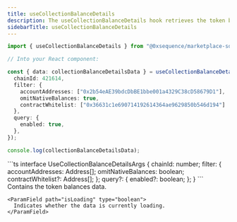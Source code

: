 ```yaml
---
title: useCollectionBalanceDetails
description: The useCollectionBalanceDetails hook retrieves the token balances of multiple wallet addresses across one or more specified collections in your Marketplace from Builder.
sidebarTitle: useCollectionBalanceDetails
---
```


```ts
import { useCollectionBalanceDetails } from "@0xsequence/marketplace-sdk/react";

// Into your React component:

const { data: collectionBalanceDetailsData } = useCollectionBalanceDetails({
  chainId: 421614,
  filter: {
    accountAddresses: ["0x2b54eAE39bdcDbBE1bbe001a4329C38cD58679D1"],
    omitNativeBalances: true,
    contractWhitelist: ["0x36631c1e690714192614364ae9629850b546d194"]
  },
  query: {
    enabled: true,
  },
});

console.log(collectionBalanceDetailsData);
```

<ResponseField name="useCollectionBalanceDetails details">
  <ResponseField name="* params"/>
  <Expandable>
    ```ts
    interface UseCollectionBalanceDetailsArgs {
      chainId: number;
      filter: {
        accountAddresses: Address[];
        omitNativeBalances: boolean;
        contractWhitelist?: Address[];
      };
      query?: {
        enabled?: boolean;
      };
    }
    ```
  </Expandable>
  <ResponseField name="* return properties"/>
  <Expandable>
    <ParamField path="data" type="GetTokenBalancesDetailsReturn">
      Contains the token balances data.
    </ParamField>

    <ParamField path="isLoading" type="boolean">
      Indicates whether the data is currently loading.
    </ParamField>
  </Expandable>
</ResponseField>